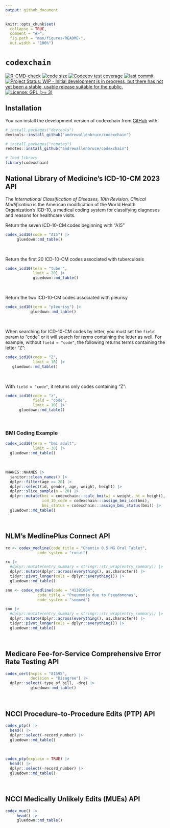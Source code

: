 ```yaml
---
output: github_document
---
```


<!-- README.md is generated from README.Rmd. Please edit that file -->

```r
knitr::opts_chunk$set(
  collapse = TRUE,
  comment = "#>",
  fig.path = "man/figures/README-",
  out.width = "100%")
```

# `codexchain`


<!-- badges: start -->
[![R-CMD-check](https://github.com/andrewallenbruce/codexchain/actions/workflows/R-CMD-check.yaml/badge.svg)](https://github.com/andrewallenbruce/codexchain/actions/workflows/R-CMD-check.yaml)
[![code size](https://img.shields.io/github/languages/code-size/andrewallenbruce/codexchain.svg)](https://github.com/andrewallenbruce/codexchain)
[![Codecov test coverage](https://codecov.io/gh/andrewallenbruce/codexchain/branch/master/graph/badge.svg)](https://app.codecov.io/gh/andrewallenbruce/codexchain?branch=master)
[![last commit](https://img.shields.io/github/last-commit/andrewallenbruce/codexchain.svg)](https://github.com/andrewallenbruce/codexchain/commits/master)
[![Project Status: WIP - Initial development is in progress, but there has not yet been a stable, usable release suitable for the public.](https://www.repostatus.org/badges/latest/wip.svg)](https://www.repostatus.org/#wip)
[![License: GPL (>= 3)](https://img.shields.io/badge/license-GPL (>= 3)-blue.svg)](https://cran.r-project.org/web/licenses/GPL (>= 3))
<!-- badges: end -->

## Installation

You can install the development version of codexchain from [GitHub](https://github.com/) with:

``` r
# install.packages("devtools")
devtools::install_github("andrewallenbruce/codexchain")

# install.packages("remotes")
remotes::install_github("andrewallenbruce/codexchain")
```
```r
# load library
library(codexchain)
```

## National Library of Medicine's **ICD-10-CM 2023** API

The *International Classification of Diseases, 10th Revision, Clinical Modification* is the American modification of the World Health Organization's ICD-10, a medical coding system for classifying diagnoses and reasons for healthcare visits.

Return the seven ICD-10-CM codes beginning with "A15"

```r
codex_icd10(code = "A15") |> 
     gluedown::md_table()
```

<br>

Return the first 20 ICD-10-CM codes associated with tuberculosis

```r
codex_icd10(term = "tuber", 
            limit = 20) |> 
            gluedown::md_table()
```
<br>

Return the two ICD-10-CM codes associated with pleurisy

```r
codex_icd10(term = "pleurisy") |> 
           gluedown::md_table()
```

<br>

When searching for ICD-10-CM codes by letter, you must set the `field` param to "code" or it will search for *terms* containing the letter as well. For example, without `field = "code"`, the following returns terms containing the letter "Z":

```r
codex_icd10(code = "Z", 
            limit = 10) |> 
   gluedown::md_table()
```

<br>

With `field = "code"`, it returns only codes containing "Z":

```r
codex_icd10(code = "z", 
            field = "code", 
            limit = 10) |> 
      gluedown::md_table()
```

<br>

### BMI Coding Example

```r
codex_icd10(term = "bmi adult", 
            limit = 30) |> 
  gluedown::md_table()
```

<br>

```r
NHANES::NHANES |> 
  janitor::clean_names() |> 
  dplyr::filter(age >= 20) |> 
  dplyr::select(id, gender, age, weight, height) |> 
  dplyr::slice_sample(n = 20) |> 
  dplyr::mutate(bmi = codexchain:::calc_bmi(wt = weight, ht = height),
                icd_10_code = codexchain:::assign_bmi_icd(bmi),
                bmi_status = codexchain:::assign_bmi_status(bmi)) |> 
  gluedown::md_table()
```

<br>

## NLM's MedlinePlus Connect API

```r
rx <- codex_medline(code_title = "Chantix 0.5 MG Oral Tablet", 
              code_system = "rxcui")

rx |> 
  #dplyr::mutate(entry_summary = stringr::str_wrap(entry_summary)) |> 
  dplyr::mutate(dplyr::across(everything(), as.character)) |> 
  tidyr::pivot_longer(cols = dplyr::everything()) |> 
  gluedown::md_table()
```



```r
sno <- codex_medline(code = "41381004", 
              code_title = "Pneumonia due to Pseudomonas", 
              code_system = "snomed")

sno |> 
  #dplyr::mutate(entry_summary = stringr::str_wrap(entry_summary)) |> 
  dplyr::mutate(dplyr::across(everything(), as.character)) |> 
  tidyr::pivot_longer(cols = dplyr::everything()) |> 
  gluedown::md_table()
```


<br>

## Medicare Fee-for-Service Comprehensive Error Rate Testing API

```r
codex_cert(hcpcs = "81595", 
           decision = "Disagree") |> 
  dplyr::select(-type_of_bill, -drg) |> 
           gluedown::md_table()
```


<br>


## NCCI Procedure-to-Procedure Edits (PTP) API

```r
codex_ptp() |> 
  head() |> 
  dplyr::select(-record_number) |> 
  gluedown::md_table()
```

<br>

```r
codex_ptp(explain = TRUE) |> 
  head() |> 
  dplyr::select(-record_number) |> 
  gluedown::md_table()
```

<br>

## NCCI Medically Unlikely Edits (MUEs) API

```r
codex_mue() |> 
     head() |> 
     gluedown::md_table()
```

<br>
